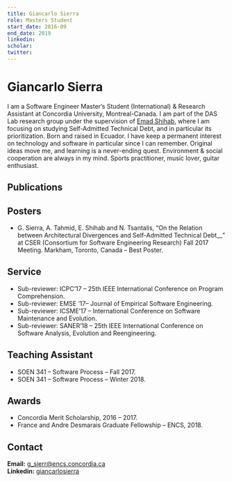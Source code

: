 ```yaml
---
title: Giancarlo Sierra
role: Masters Student
start_date: 2016-09
end_date: 2019
linkedin:
scholar:
twitter:
---
```


# Giancarlo Sierra

I am a Software Engineer Master’s Student (International) & Research Assistant at Concordia University, Montreal-Canada. I am part of the DAS Lab research group under the supervision of [Emad Shihab](http://das.encs.concordia.ca/members/emad-shihab/), where I am focusing on studying Self-Admitted Technical Debt, and in particular its prioritization. Born and raised in Ecuador. I have keep a permanent interest on technology and software in particular since I can remember. Original ideas move me, and learning is a never-ending quest. Environment & social cooperation are always in my mind. Sports practitioner, music lover, guitar enthusiast.

## Publications



<AuthorPublications firstname="Giancarlo" lastname="Sierra" />

## Posters

- G. Sierra, A. Tahmid, E. Shihab and N. Tsantalis, “On the Relation between Architectural Divergences and Self-Admitted Technical Debt\_\_” at CSER (Consortium for Software Engineering Research) Fall 2017 Meeting. Markham, Toronto, Canada – Best Poster.

## Service

- Sub-reviewer: ICPC’17 – 25th IEEE International Conference on Program Comprehension.
- Sub-reviewer: EMSE ’17– Journal of Empirical Software Engineering.
- Sub-reviewer: ICSME’17 – International Conference on Software Maintenance and Evolution.
- Sub-reviewer: SANER’18 – 25th IEEE International Conference on Software Analysis, Evolution and Reengineering.

## Teaching Assistant

- SOEN 341 – Software Process – Fall 2017.
- SOEN 341 – Software Process – Winter 2018.

## Awards

- Concordia Merit Scholarship, 2016 – 2017.
- France and Andre Desmarais Graduate Fellowship – ENCS, 2018.

## Contact

**Email:** g_sierr@encs.concordia.ca  
**Linkedin:** [giancarlosierra](https://www.linkedin.com/in/giancarlosierra/)
